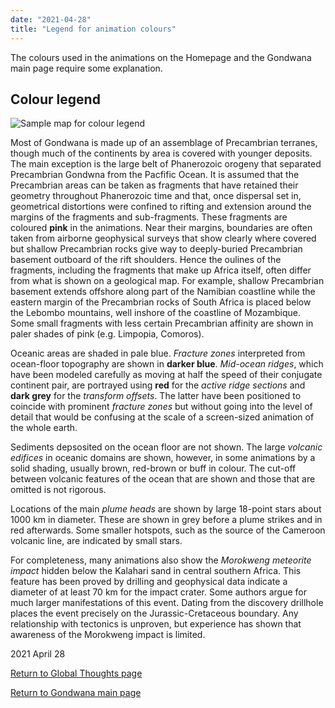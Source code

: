 ```yaml
---
date: "2021-04-28"
title: "Legend for animation colours"
---
```


The colours used in the animations on the Homepage and the Gondwana main page require some explanation.


## Colour legend


![Sample map for colour legend](./assets/colour-legend.jpg)


Most of Gondwana is made up of an assemblage of Precambrian terranes, though much of the continents by area is covered with younger deposits. The main exception is the large belt of Phanerozoic orogeny
that separated Precambrian Gondwna from the Pacfific Ocean. It is assumed that the Precambrian areas can be taken as fragments that have retained their geometry throughout Phanerozoic time
 and that, once dispersal set in, geometrical distortions were confined to rifting and extension around the margins of the fragments and sub-fragments. These fragments are coloured **pink** in the animations.
 Near their margins, boundaries are often taken from airborne geophysical surveys that show clearly where covered but shallow Precambrian rocks give way to deeply-buried Precambrian
 basement
 outboard of the rift shoulders. Hence the oulines of the fragments, including the fragments that make up Africa itself, often differ from what is shown on a geological map. For example, shallow
 Precambrian basement extends offshore along part of the Namibian coastline while the eastern margin of the Precambrian rocks of South Africa is placed below the Lebombo mountains, well inshore of
 the coastline of Mozambique. Some small fragments with less certain Precambrian affinity are shown in paler shades of pink (e.g. Limpopia, Comoros).
 
 Oceanic areas are shaded in pale blue.  *Fracture zones* interpreted from ocean-floor topography are shown in **darker blue**. *Mid-ocean ridges*, which have been modeled carefully
 as moving at half the speed of their conjugate continent pair, are portrayed using **red** for the *active ridge sections* and **dark grey** for the *transform offsets*.  The latter have been 
 positioned to coincide with prominent *fracture zones* but without going into the level of detail that would be confusing at the scale of a screen-sized animation of the whole earth.
 
 Sediments depsosited on the ocean floor are not shown.  The large *volcanic edifices* in oceanic domains are shown, however, in some animations by a solid shading, usually brown, red-brown or buff in colour.
 The cut-off between volcanic features of the ocean that are shown and those that are omitted is not rigorous.
 
 Locations of the main *plume heads* are shown by large 18-point stars about 1000 km in diameter. These are shown in grey before a plume strikes and in red afterwards. Some smaller hotspots,
 such as the source of the Cameroon volcanic line, are indicated by small stars.
 
 For completeness, many animations also show the *Morokweng meteorite impact* hidden below the Kalahari sand in central southern Africa. This feature has been proved by drilling and
 geophysical data indicate a diameter of at least 70 km for the impact crater.  Some authors argue for much larger manifestations of this event.  Dating from the discovery drillhole places the event precisely
 on the Jurassic-Cretaceous boundary. Any relationship with tectonics is unproven, but experience has shown that awareness of the Morokweng impact is limited.
 
 2021 April 28
 
 [Return to Global Thoughts page](../other-material)
 
 [Return to Gondwana main page](../../gondwana)
